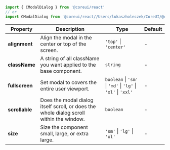 
```jsx
import { CModalDialog } from '@coreui/react'
// or
import CModalDialog from '@coreui/react//Users/lukaszholeczek/CoreUI/@coreui/react/packages/coreui-react/src/components/modal/CModalDialog'
```

| Property | Description | Type | Default |
| --- | --- | --- | --- |
| **alignment** | Align the modal in the center or top of the screen. | `'top'` \| `'center'` | - |
| **className** | A string of all className you want applied to the base component. | `string` | - |
| **fullscreen** | Set modal to covers the entire user viewport. | `boolean` \| `'sm'` \| `'md'` \| `'lg'` \| `'xl'` \| `'xxl'` | - |
| **scrollable** | Does the modal dialog itself scroll, or does the whole dialog scroll within the window. | `boolean` | - |
| **size** | Size the component small, large, or extra large. | `'sm'` \| `'lg'` \| `'xl'` | - |
